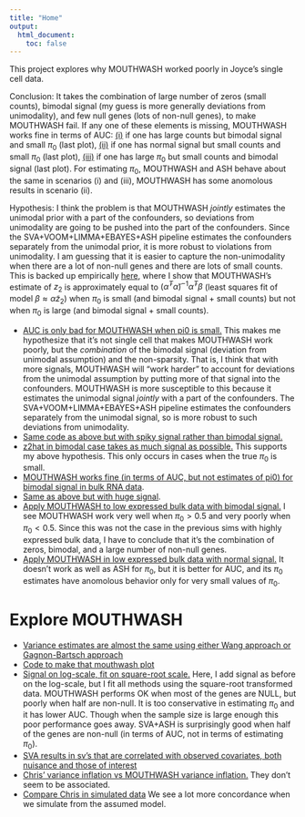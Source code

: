 ```yaml
---
title: "Home"
output:
  html_document:
    toc: false
---
```


This project explores why MOUTHWASH worked poorly in Joyce's single cell data.

Conclusion: It takes the combination of large number of zeros (small counts), bimodal signal (my guess is more generally deviations from unimodality), and few null genes (lots of non-null genes), to make MOUTHWASH fail. If any one of these elements is missing, MOUTHWASH works fine in terms of AUC: [(i)](bulk_explore.html) if one has large counts but bimodal signal and small $\pi_0$ (last plot), [(ii)](thinned_bulk_normalsignal_explore.html) if one has normal signal but small counts and small $\pi_0$ (last plot), [(iii)](thinned_bulk_explore.html) if one has large $\pi_0$ but small counts and bimodal signal (last plot). For estimating $\pi_0$, MOUTHWASH and ASH behave about the same in scenarios (i) and (iii), MOUTHWASH has some anomolous results in scenario (ii).

Hypothesis: I think the problem is that MOUTHWASH *jointly* estimates the unimodal prior with a part of the confounders, so deviations from unimodality are going to be pushed into the part of the confounders. Since the SVA+VOOM+LIMMA+EBAYES+ASH pipeline estimates the confounders separately from the unimodal prior, it is more robust to violations from unimodality. I am guessing that it is easier to capture the non-unimodality when there are a lot of non-null genes and there are lots of small counts. This is backed up empirically [here](confounder_pickup_bimodal.html), where I show that MOUTHWASH's estimate of $z_2$ is approximately equal to $(\tilde{\alpha}^T\tilde{\alpha})^{-1}\tilde{\alpha}^T\beta$ (least squares fit of model $\beta \approx \tilde{\alpha}z_2$) when $\pi_0$ is small (and bimodal signal + small counts) but not when $\pi_0$ is large (and bimodal signal + small counts).

* [AUC is only bad for MOUTHWASH when pi0 is small.](m_vs_svle_bimodal.html) This makes me hypothesize that it's not single cell that makes MOUTHWASH work poorly, but the *combination* of the bimodal signal (deviation from unimodal assumption) and the non-sparsity. That is, I think that with more signals, MOUTHWASH will "work harder" to account for deviations from the unimodal assumption by putting more of that signal into the confounders. MOUTHWASH is more susceptible to this because it estimates the unimodal signal *jointly* with a part of the confounders. The SVA+VOOM+LIMMA+EBAYES+ASH pipeline estimates the confounders separately from the unimodal signal, so is more robust to such deviations from unimodality.
* [Same code as above but with spiky signal rather than bimodal signal.](m_vs_svle.html)
* [z2hat in bimodal case takes as much signal as possible.](confounder_pickup_bimodal.html) This supports my above hypothesis. This only occurs in cases when the true $\pi_0$ is small.
* [MOUTHWASH works fine (in terms of AUC, but not estimates of pi0) for bimodal signal in bulk RNA data](bulk_explore.html).
* [Same as above but with huge signal](bulk_explore_times2.html). 
* [Apply MOUTHWASH to low expressed bulk data with bimodal signal.](thinned_bulk_explore.html) I see MOUTHWASH work very well when $\pi_0 > 0.5$ and very poorly when $\pi_0 < 0.5$. Since this was not the case in the previous sims with highly expressed bulk data, I have to conclude that it's the combination of zeros, bimodal, and a large number of non-null genes.
* [Apply MOUTHWASH in low expressed bulk data with normal signal.](thinned_bulk_normalsignal_explore.html) It doesn't work as well as ASH for $\pi_0$, but it is better for AUC, and its $\pi_0$ estimates have anomolous behavior only for very small values of $\pi_0$.


# Explore MOUTHWASH

* [Variance estimates are almost the same using either Wang approach or Gagnon-Bartsch approach](check_var.html)
* [Code to make that mouthwash plot](make_sims_plot.html)
* [Signal on log-scale, fit on square-root scale.](square_root_analysis.html) Here, I add signal as before on the log-scale, but I fit all methods using the square-root transformed data. MOUTHWASH performs OK when most of the genes are NULL, but poorly when half are non-null. It is too conservative in estimating $\pi_0$ and it has lower AUC. Though when the sample size is large enough this poor performance goes away. SVA+ASH is surprisingly good when half of the genes are non-null (in terms of AUC, not in terms of estimating $\pi_0$).
* [SVA results in sv's that are correlated with observed covariates, both nuisance and those of interest](sva_protext.html)
* [Chris' variance inflation vs MOUTHWASH variance inflation.](compare_chris.html) They don't seem to be associated.
* [Compare Chris in simulated data](compare_chris_theo.html) We see a lot more concordance when we simulate from the assumed model.

